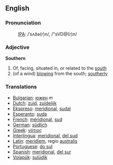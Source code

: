==English==
===Pronunciation===
:[[International Phonetic Alphabet|IPA]]: /ˈsʌðə(r)n/, /"sVD@(r)n/
===Adjective=== 
'''Southern'''
# Of, facing, situated in, or related to the [[south]]
# (of a wind) [[blow]]ing from the south; [[southerly]]
===Translations=== 
*[[Bulgarian]]: [[южен]] ''m''
*[[Dutch]]: [[zuid]], [[zuidelijk]]
*[[Ekspreso]]: [[meridional]], [[sudal]]
*[[Esperanto]]: [[suda]]
*[[French]]: [[méridional]], [[sud]]
*[[German]]: [[südlich]] 
*[[Greek]]: [[νότιος]] 
*[[Interlingua]]: [[meridional]], [[del sud]]
*[[Latin]]: [[meridiem]], regio [[australis]]
*[[Portuguese]]: [[do sul]]
*[[Spanish]]: [[meridional]], [[del sur]]
*[[Volapük]]: [[sulüdik]]